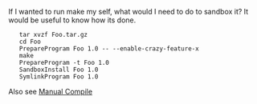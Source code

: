 If I wanted to run make my self, what would I need to do to sandbox it? It would be useful to know how its done.


    tar xvzf Foo.tar.gz 
    cd Foo 
    PrepareProgram Foo 1.0 -- --enable-crazy-feature-x 
    make 
    PrepareProgram -t Foo 1.0 
    SandboxInstall Foo 1.0 
    SymlinkProgram Foo 1.0 

Also see [[Manual Compile]]
